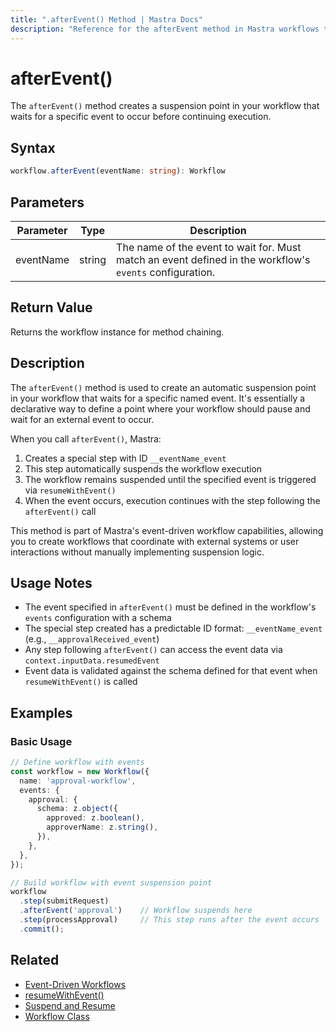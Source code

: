 ```yaml
---
title: ".afterEvent() Method | Mastra Docs"
description: "Reference for the afterEvent method in Mastra workflows that creates event-based suspension points."
---
```


# afterEvent()

The `afterEvent()` method creates a suspension point in your workflow that waits for a specific event to occur before continuing execution.

## Syntax

```typescript
workflow.afterEvent(eventName: string): Workflow
```

## Parameters

| Parameter | Type | Description |
|-----------|------|-------------|
| eventName | string | The name of the event to wait for. Must match an event defined in the workflow's `events` configuration. |

## Return Value

Returns the workflow instance for method chaining.

## Description

The `afterEvent()` method is used to create an automatic suspension point in your workflow that waits for a specific named event. It's essentially a declarative way to define a point where your workflow should pause and wait for an external event to occur.

When you call `afterEvent()`, Mastra:

1. Creates a special step with ID `__eventName_event`
2. This step automatically suspends the workflow execution
3. The workflow remains suspended until the specified event is triggered via `resumeWithEvent()`
4. When the event occurs, execution continues with the step following the `afterEvent()` call

This method is part of Mastra's event-driven workflow capabilities, allowing you to create workflows that coordinate with external systems or user interactions without manually implementing suspension logic.

## Usage Notes

- The event specified in `afterEvent()` must be defined in the workflow's `events` configuration with a schema
- The special step created has a predictable ID format: `__eventName_event` (e.g., `__approvalReceived_event`)
- Any step following `afterEvent()` can access the event data via `context.inputData.resumedEvent`
- Event data is validated against the schema defined for that event when `resumeWithEvent()` is called

## Examples

### Basic Usage

```typescript
// Define workflow with events
const workflow = new Workflow({
  name: 'approval-workflow',
  events: {
    approval: {
      schema: z.object({
        approved: z.boolean(),
        approverName: z.string(),
      }),
    },
  },
});

// Build workflow with event suspension point
workflow
  .step(submitRequest)
  .afterEvent('approval')    // Workflow suspends here
  .step(processApproval)     // This step runs after the event occurs
  .commit();
```
## Related

- [Event-Driven Workflows](./events.mdx)
- [resumeWithEvent()](./resumeWithEvent.mdx)
- [Suspend and Resume](../../workflows/suspend-and-resume.mdx)
- [Workflow Class](./workflow.mdx)
